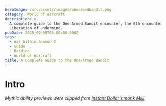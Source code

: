 ```yaml
---
heroImage: /src/assets/images/onearmedbandit.png
category: World of Warcraft
description: >-
  A complete guide to the One-Armed Bandit encounter, the 6th encounter of the
  Liberation of Undermine.  
pubDate: 2025-02-09T05:00:00.000Z
tags:
  - War Within Season 2
  - Guide
  - Raiding
  - World of Warcraft
title: A Complete Guide to the One-Armed Bandit
---
```

# Intro
*Mythic ability previews were clipped from <a href="https://www.youtube.com/watch?v=qjJkEMHqfxs&t=10s">Instant Dollar's monk Milli</a>.*
<script src="https://wow.zamimg.com/widgets/power.js" async />

This encounter takes place in a circular room and revolves around battling against a large slot machine.  There are two phases, and the first phase is single target with priority adds spread out around the room.  You will need to defeat these adds and take the coins they drop to feed into the slot machine, ensuring you get different combos with each insertion as this determines the mechanics you deal with.  

In the second phase, you will race against the clock to kill the boss before he simply cheats and wipes the raid.

Before I cover anything else, you should first understand all the combinations possible in the first phase.

**Token Types**
* Shock
* Flame
* Coin
* Bomb

**Combos** (Shock combos are significantly more complicated than others, and trigger each time **Spin to Win** is completed.)

* **Shock and Coin** - Creates a **Premium Currency Coil**, which pulls in everyone towards it, doing AoE damage over the duration. Activating this Coil does 18M damage and absorbs the nearest 2 **Shocking Fields**.
* <img src="https://cdn.shawnzhome.com/shawnzhome/videos/LoU/converted-oab/witheringflames.webp"/>
* **Shock and Flame** - Creates a **Superheated Coil**, sending out **Traveling Flames** upon activation and creation. Rashok waves that knock you back. Activating this Coil does 18M damage and absorbs the nearest 2 **Shocking Fields**.
* <img src="https://cdn.shawnzhome.com/shawnzhome/videos/LoU/converted-oab/flameandshock.webp"/>
* **Shock and Bomb** - Creates a **Dynamite-Laden Coil**, which spawns **Dynamite Booty** upon activation or creation. Dynamite Booty chases players for 12 seconds. If they reach their target, it deals high raid damage and puts a dot on the raid. They don't get faster over time and are relatively low HP and can be cc'ed. <img loading="lazy" src="https://s3.us-east-1.amazonaws.com/cdn.shawnzhome.com/shawnzhome/videos/LoU/converted-oab/dynamitebooty.webp"/>
* **Flame and Coin** - High Fire AoE damage to the whole raid for its duration
* <img src="https://cdn.shawnzhome.com/shawnzhome/videos/LoU/converted-oab/flameandcoin.webp"/>
* **Flame and Bomb** - Spawns **Dynamite Booty** with 100% increased HP and 50% reduced MS. Also explodes on death, dealing high damage to anything within 15 yards. This explosion also releases **Rashok waves**.
* **Coin and Bomb** - Spawns **Premium Dynamite Booty**, which has 100% increased HP and 50% damage and is cc immune.

# Full List of Boss Abilities for Reference

* <a href="https://www.wowhead.com/ptr-2/spell=461060/spin-to-win" class="wowhead">Spin To Win!</a>
* <a href="https://www.wowhead.com/ptr-2/spell=461068/fraud-detected" class="wowhead">Fraud Detected!</a>
* <a href="https://www.wowhead.com/ptr-2/spell=461083/reward-shock-and-flame" class="wowhead">Reward: Shock and Flame</a>
* <a href="https://www.wowhead.com/ptr-2/spell=461091/reward-shock-and-bomb" class="wowhead">Reward: Shock and Bomb</a>
* <a href="https://www.wowhead.com/ptr-2/spell=461176/reward-flame-and-bomb" class="wowhead">Reward: Flame and Bomb</a>
* <a href="https://www.wowhead.com/ptr-2/spell=461389/reward-flame-and-coin" class="wowhead">Reward: Flame and Coin</a>
* <a href="https://www.wowhead.com/ptr-2/spell=461101/reward-coin-and-shock" class="wowhead">Reward Coin and Shock</a>
* <a href="https://www.wowhead.com/ptr-2/spell=461395/reward-coin-and-bomb" class="wowhead">Reward: Coin and Bomb</a>
* <a href="https://www.wowhead.com/ptr-2/spell=461060/spin-to-win" class="wowhead">Overload!</a>
* <a href="https://www.wowhead.com/ptr-2/spell=472197/withering-flames" class="wowhead">Withering Flames</a>
* <a href="https://www.wowhead.com/ptr-2/spell=460847/electric-blast" class="wowhead">Electric Blast</a>
* <a href="https://www.wowhead.com/ptr-2/spell=464705/golden-ticket" class="wowhead">Golden Ticket</a>
* <a href="https://www.wowhead.com/ptr-2/spell=460181/pay-line" class="wowhead">Pay Line</a>
* <a href="https://www.wowhead.com/ptr-2/spell=460444/high-roller" class="wowhead">High Roller!</a>
* <a href="https://www.wowhead.com/ptr-2/spell=472718/up-the-ante" class="wowhead">Up the Ante</a>
* <a href="https://www.wowhead.com/ptr-2/spell=460164/foul-exhaust" class="wowhead">Foul Exhaust</a>
* <a href="https://www.wowhead.com/ptr-2/spell=460472/the-big-hit" class="wowhead">The Big Hit</a>
* <a href="https://www.wowhead.com/ptr-2/spell=460474/shocking-field" class="wowhead">Shocking Field</a>
* <a href="https://www.wowhead.com/ptr-2/spell=465309/cheat-to-win" class="wowhead">Cheat to Win!</a>
* <a href="https://www.wowhead.com/ptr-2/spell=465432/linked-machines" class="wowhead">Linked Machines</a>
* <a href="https://www.wowhead.com/ptr-2/spell=465322/hot-hot-heat" class="wowhead">Hot Hot Heat</a>
* <a href="https://www.wowhead.com/ptr-2/spell=465580/scattered-payout" class="wowhead">Scattered Payout</a>
* <a href="https://www.wowhead.com/ptr-2/spell=465587/explosive-jackpot" class="wowhead">Explosive Jackpot</a>
* <a href="https://www.wowhead.com/ptr-2/spell=473009/explosive-shrapnel" class="wowhead">Explosive Shrapnel</a>
* <a href="https://www.wowhead.com/ptr-2/spell=472178/burning-blast" class="wowhead">Burning Blast</a>
* <a href="https://www.wowhead.com/ptr-2/spell=465009/explosive-gaze" class="wowhead">Explosive Gaze</a>
* <a href="https://www.wowhead.com/ptr-2/spell=474731/traveling-flames" class="wowhead">Traveling Flames</a>

# Important Abilities

**Phase One**

* **Spin-to-win** - The boss will spin his reels, giving you 30 seconds to deposit two tokens to choose a reward for the raid to deal with.  Refer to the above explanation of combos. Remember, **you must not repeat the same combo twice, and you must also choose something to deal with or you will wipe.**
* <img src="https://cdn.shawnzhome.com/shawnzhome/videos/LoU/converted-oab/spintowin.webp"/>
*  **The Big Hit** - Tank Buster that you swap on every time. Leaves behind a **Shocking Field** (lightning ground floor that makes you take more damage). 
* <img src="https://cdn.shawnzhome.com/shawnzhome/videos/LoU/converted-oab/thebighit.webp"/>
* **Pay-Line** - Sends a large coin in a line towards random players. Leaves a field behind that gives a movement speed and damage/healing buff (10%). Does high damage and stuns anything hit by it. Explodes when it reaches its destination and falls over. Anything hit by this explosion (15 yd radius) takes a high amount of damage. All players will take a light burst of damage no matter their location. **EVERY COIN STILL ON THE FLOOR GIVES THE BOSS A 5% damage INCREASE**. **You can kick these back at the boss to get rid of them and extend your own damage buff**.
* <img src="https://cdn.shawnzhome.com/shawnzhome/videos/LoU/converted-oab/payline.webp"/>
* **Foul Exhaust** - Raidwide damage and applies a moderate healing absorb to all players.
* <img src="https://cdn.shawnzhome.com/shawnzhome/videos/LoU/converted-oab/foulexhaust.webp"/>
* **Reel Assistants** - These spawn with the boss on pull and with every **Spin-to-Win**.  They have several abilities--**Overload** (interruptible cast that knocks back everyone and does light damage), **Withering Flames** (a magic debuff that is dispellable, and lowers the players max HP over time. Dispelling it causes fire tornadoes to travel from their location).
* **Withering Flames** <img src="https://cdn.shawnzhome.com/shawnzhome/videos/LoU/converted-oab/witheringflames.webp"/>


**Phase Two**

* **Linked Machines** - For the rest of the encounter, the Bandit will spawn **Hyper Coils** that form a link to him called **Voltaic Streak**.  Crossing this link inflicts lethal damage to non-tanks. This can complicate movement somewhat for melee but isn't much of a concern for ranged.
* <img src="https://cdn.shawnzhome.com/shawnzhome/videos/LoU/converted-oab/linkedmachines.webp"/>
* **Hot Hot Heat** - For the rest of the encounter, the Bandit will mark random players and then fire lines of flame towards them, ala Zskarn.
* <img src="https://cdn.shawnzhome.com/shawnzhome/videos/LoU/converted-oab/hothotheat.webp"/>
* **Scattered Payout** - For the rest of the encounter, the boss will do fairly high ticking damage until he is defeated.
* **Explosive Jackpot** - The hard enrage. He will flip his slots to all **Bomb** tokens, and wipe the raid.

# Strategy (Normal and Heroic)

**Phase One**

* As of writing, this boss reaches his final stage either when all six **Combos** have been played, or at roughly 30% HP.  This means that lusting in Phase Two isn't particularly needed unless you are truly struggling there (except on Mythic during progression). You should aim to do as much damage as possible in Phase One to the boss, and so the strategy I recommend will encourage that.
* That being said, you will have to deal with every possible combination before Phase Two anyways, so you need to spread out the particularly dangerous ones so that cooldowns are back up in time. Here is what I recommend **(this is what was possible based on testing for the Reel Assistants. If it is not the case, this will be updated Day 1 of the raid as soon as I am able to**.)

1. Flame and Coin
2. Coin and Bomb
3. Shock and Coin
4. Shock and Bomb
5. Shock and Flame
6. Flame and Bomb

**Why?**

**Flame and Coin** is best handled at the start of the pull while there's still relatively little going on, during or while you're still riding high after lust.  This is by far the highest damage Combo you will deal with.

After that, it honestly doesn't matter too much, you just want to space out the Bomb combos so that you're not doing it back to back without the CC/CDs needed to kill them quickly, and have the **Shock** **Combos** towards the end so you don't have to repeatedly deal with them as many times.

* For the **Pay Lines,** it can be difficult at times to see the blue line indicating the coin's path in the midst of all the other effects. Make sure to pay special attention to this when it goes out. This is a good mechanic to add an MRT Reminder to, or something similar.
* The raid should generally be stacked near the boss or the middle of the room.  When you're targeted by a **Pay Line** or **Withering Flames**, simply move out and handle the mechanic accordingly.
* For Tanks, you'll be swapping on every **Big Hit.** It has a cast time, so you have time to place the **Shocking Fields** it leaves behind if you don't pre-position for it.
* Even on Heroic, it's not really necessary to utilize one of the main mechanics of the Coils, which is that you can have the tanks click on them to absorb the **Shocking Fields**. This will suck in the 2 nearest **Shocking Fields** at the cost of causing the Coils to repeat their mechanics.

**Phase Two**

* This is simply a burn to the end. You'll no longer deal with the Reel Assistants and thus you will no longer choose what mechanics occur. The boss will do a static order, but this time will retain each ability and continue using it for the rest of the encounter.
* The **Linked Machines** ability is relatively simple to handle. Tanks just need to be careful in how they move the boss as the **Voltaic Streak** linking the boss to the various coils is quite lethal.
* For **Hot Hot Heat**, players will just want to either remain loosely spread or stacked, and have the players who are selected move out of the clump. You don't want these to hit multiple players.
* The final ability is simply very high ticking damage for the rest of the encounter. At this point you simply need to kill the boss before it reaches its next ability, which is a guaranteed wipe.

# Mythic Changes

The Mythic changes do not drastically change the encounter, but simply force you to utilize the coils more frequently, and thus force you to deal with the mechanics of the fight more often, while also making the fight overall more punishing.

* **Reel Assistants** now cannot be damaged below 20% without first being struck by a **Pay Line** coin.
* The **Big Hit** now also arcs to nearby random players, creating additional **Shocking Fields** throughout the fight. <img loading="lazy" src="https://s3.us-east-1.amazonaws.com/cdn.shawnzhome.com/shawnzhome/videos/LoU/converted-oab/shockingfield.webp"/>
* Each **Pay Line** on the floor now increases the Bandit's damage by 10%, up from 5%.  
* **Pay Lines** now deal essentially lethal damage to players without using a defensive.
* The increased tuning now also makes **Overload** casts from the **Reel Assistants** incredibly dangerous.

# Mythic Strategy

* As of this writing, the best order cannot realistically be surmised without further tuning notice. I will update this when I am certain that I can confidently estimate as much.
* There are a few different ways you can handle hitting the **Reel Assistants**, but the simplest is to tank the boss at one end of the room, as the **Reel Assistants** are spread about as you can see below:

* This means that you now only need one player to aim their **Pay Line** directly down the middle, and the other two can split off to the sides so that the coins do not all hit the wall at once.
* You may also simply tank it as normal, dragging the boss to each **Assistant** for cleave. Either way, you must also keep a tight interrupt rotation on them, as even one **Overload** cast can be devastating.
* Tanks will now need to regularly trigger coils throughout the encounter in order to keep the arena clear for play.  This means you must be ready to handle overlaps of various combinations that were not necessary to deal with on Heroic.
* It is also far more urgent to kick the **Pay Lines** back at the boss, as otherwise you will be taking up to 30% increased additional damage, which can prove disastrous under most circumstances.

# Notes on Healing

On Normal and Heroic, the fight begins relatively lax, but the damage from each additional **Coil** will steadily increase the frequency at which you take damage. The various **Spin to Win** combos are the highest direct threat to the raid, with the **Flame and Coin** and **Shock and Coin** are the most threatening ones and require the most healing, while the **Bomb** combos deal practically nothing as the threat is entirely handled by simply killing the adds.

Outside of that, most of the damage comes from **Reel Assistants** spamming **Electric Blast** and overlapping with **Foul Exhaust**.  You will want to make sure that you dispel the **Withering Flames** debuff quickly, but also make sure to let them get somewhat out of the raid so as not to overly complicate movement for others.  

The healing required once the boss begins casting **Scattered Payout** in Phase Two is dramatically higher, and you will be struggling to keep up as it progresses. This is where you might want to make sure you have enough mana and cooldowns to keep the raid alive.

# Notes on Tanking

Overall, it's a fairly simple fight to tank despite how many things there might seem to be going on. As mentioned before, you will swap on every **Big Hit**, and you will want to drag the boss to **Reel Assistants** for cleave, but also make sure to not move it during **Pay Lines** and cause the coins to go in unintended directions.  

Do note that the **Big Hit** has a cast time, and so you have plenty of time to move to where you would like to put the **Shocking Fields**. You can also fairly easily stack them on most classes without really any concern.

# Defensive Usage

Defensives are best saved for particularly dangerous **Spin-to-Win** combos, or if you get **WIthering Flames** and aren't dispelled quickly enough.  They should also be held towards the end of Phase Two to chain during **Scattered Payout.**

# Movement Cooldowns

Movement is best used for **Spin-to-Win** combos that are movement intense, such as Shock and Coin or to more easily kite the **Bomb** combos.  They can also be good on Mythic to aid in players repositioning their **Pay Lines** to the **Reel Assistants**.

In Phase Two, movement is particularly good for **Hot Hot Heat** and **Pay Lines**.

# Damage Profile Best Suited for this Encounter

Single target is the real bulk of this fight, but any class that can do very good single target while also being able to damage the spread **Reel Assistants** is very good for P1. You also will require some classes that can have a solid 1 minute burst, 5+ target cleave profile for the **Dynamite Booty**. If you are considering lusting in Phase Two, then execute classes are also extremely good on this encounter.

# Raid plan, Useful Weakauras, and Macros

* NYI-WIP